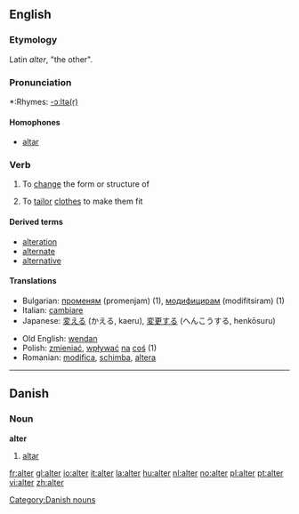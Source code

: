 {{see|Alter|älter}}
==English==
===Etymology===
Latin ''alter'', "the other".

===Pronunciation===
*:Rhymes: [[Rhymes:English:-ɔːltə(r)|-ɔːltə(r)]]

====Homophones====
*[[altar]]

===Verb===
{{en-verb}}

# {{transitive}} To [[change]] the form or structure of
# {{transitive}} To [[tailor]] [[clothes]] to make them fit

====Derived terms====
*[[alteration]]
*[[alternate]]
*[[alternative]]

====Translations====
{{top}}
*Bulgarian: [[променям]] (promenjam) (1), [[модифицирам]] (modifitsiram) (1)
*Italian: [[cambiare]]
*Japanese: [[変える]] (かえる, kaeru), [[変更する]] (へんこうする, henkōsuru)
{{mid}}
*Old English: [[wendan]]
*Polish: [[zmieniać]], [[wpływać]] [[na]] [[coś]] (1)
*Romanian: [[modifica]], [[schimba]], [[altera]]
{{bottom}}

----

==Danish==

===Noun===
'''alter'''

# [[altar]]

[[Category:Danish nouns]]

[[fr:alter]]
[[gl:alter]]
[[io:alter]]
[[it:alter]]
[[la:alter]]
[[hu:alter]]
[[nl:alter]]
[[no:alter]]
[[pl:alter]]
[[pt:alter]]
[[vi:alter]]
[[zh:alter]]